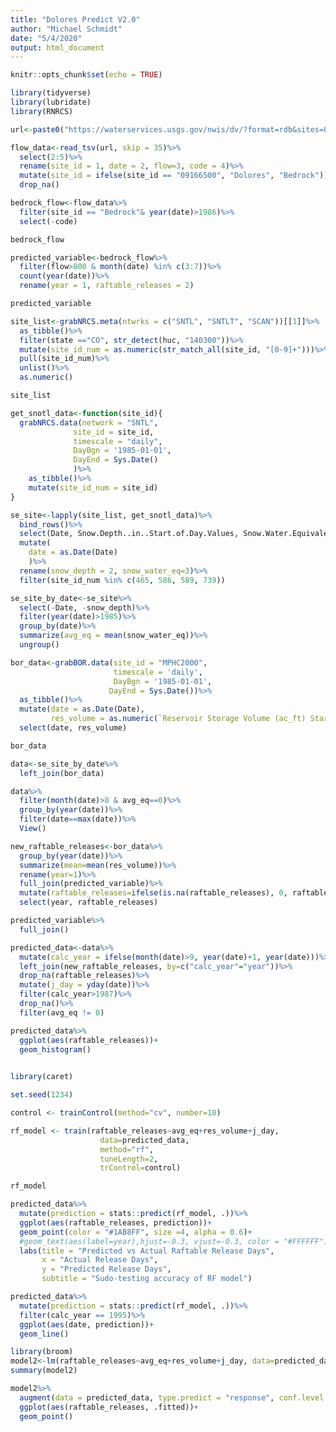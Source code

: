 ```yaml
---
title: "Dolores Predict V2.0"
author: "Michael Schmidt"
date: "5/4/2020"
output: html_document
---
```


```r
knitr::opts_chunk$set(echo = TRUE)
```


```r
library(tidyverse)
library(lubridate)
library(RNRCS)
```

```r
url<-paste0("https://waterservices.usgs.gov/nwis/dv/?format=rdb&sites=09169500,%2009166500&startDT=1985-02-01&endDT=", Sys.Date(), "&statCd=00003&siteType=ST&siteStatus=all")

flow_data<-read_tsv(url, skip = 35)%>%
  select(2:5)%>%
  rename(site_id = 1, date = 2, flow=3, code = 4)%>%
  mutate(site_id = ifelse(site_id == "09166500", "Dolores", "Bedrock"))%>%
  drop_na()

bedrock_flow<-flow_data%>%
  filter(site_id == "Bedrock"& year(date)>1986)%>%
  select(-code)

bedrock_flow

predicted_variable<-bedrock_flow%>%
  filter(flow>800 & month(date) %in% c(3:7))%>%
  count(year(date))%>%
  rename(year = 1, raftable_releases = 2)

predicted_variable
```

```r
site_list<-grabNRCS.meta(ntwrks = c("SNTL", "SNTLT", "SCAN"))[[1]]%>%
  as_tibble()%>%
  filter(state =="CO", str_detect(huc, "140300"))%>%
  mutate(site_id_num = as.numeric(str_match_all(site_id, "[0-9]+")))%>%
  pull(site_id_num)%>%
  unlist()%>%
  as.numeric()

site_list

get_snotl_data<-function(site_id){
  grabNRCS.data(network = "SNTL",
              site_id = site_id,
              timescale = "daily",
              DayBgn = '1985-01-01',
              DayEnd = Sys.Date()
              )%>%
    as_tibble()%>%
    mutate(site_id_num = site_id)
}

se_site<-lapply(site_list, get_snotl_data)%>%
  bind_rows()%>%
  select(Date, Snow.Depth..in..Start.of.Day.Values, Snow.Water.Equivalent..in..Start.of.Day.Values, site_id_num)%>%
  mutate(
    date = as.Date(Date)
    )%>%
  rename(snow_depth = 2, snow_water_eq=3)%>%
  filter(site_id_num %in% c(465, 586, 589, 739))

se_site_by_date<-se_site%>%
  select(-Date, -snow_depth)%>%
  filter(year(date)>1985)%>%
  group_by(date)%>%
  summarize(avg_eq = mean(snow_water_eq))%>%
  ungroup()
```

```r
bor_data<-grabBOR.data(site_id = "MPHC2000",
                       timescale = 'daily',
                       DayBgn = '1985-01-01',
                      DayEnd = Sys.Date())%>%
  as_tibble()%>%
  mutate(date = as.Date(Date),
         res_volume = as.numeric(`Reservoir Storage Volume (ac_ft) Start of Day Values`))%>%
  select(date, res_volume)

bor_data
```

```r
data<-se_site_by_date%>%
  left_join(bor_data)

data%>%
  filter(month(date)>8 & avg_eq==0)%>%
  group_by(year(date))%>%
  filter(date==max(date))%>%
  View()

new_raftable_releases<-bor_data%>%
  group_by(year(date))%>%
  summarize(mean=mean(res_volume))%>%
  rename(year=1)%>%
  full_join(predicted_variable)%>%
  mutate(raftable_releases=ifelse(is.na(raftable_releases), 0, raftable_releases))%>%
  select(year, raftable_releases)

predicted_variable%>%
  full_join()

predicted_data<-data%>%
  mutate(calc_year = ifelse(month(date)>9, year(date)+1, year(date)))%>%
  left_join(new_raftable_releases, by=c("calc_year"="year"))%>%
  drop_na(raftable_releases)%>%
  mutate(j_day = yday(date))%>%
  filter(calc_year>1987)%>%
  drop_na()%>%
  filter(avg_eq != 0)

predicted_data%>%
  ggplot(aes(raftable_releases))+
  geom_histogram()
  
```

```r
library(caret)

set.seed(1234)

control <- trainControl(method="cv", number=10)

rf_model <- train(raftable_releases~avg_eq+res_volume+j_day,
                    data=predicted_data,
                    method="rf",
                    tuneLength=2,
                    trControl=control)

rf_model
```

```r
predicted_data%>%
  mutate(prediction = stats::predict(rf_model, .))%>%
  ggplot(aes(raftable_releases, prediction))+
  geom_point(color = "#1AB8FF", size =4, alpha = 0.6)+
  #geom_text(aes(label=year),hjust=-0.3, vjust=-0.3, color = "#FFFFFF")+
  labs(title = "Predicted vs Actual Raftable Release Days",
       x = "Actual Release Days",
       y = "Predicted Release Days",
       subtitle = "Sudo-testing accuracy of RF model")

predicted_data%>%
  mutate(prediction = stats::predict(rf_model, .))%>%
  filter(calc_year == 1995)%>%
  ggplot(aes(date, prediction))+
  geom_line()
```

```r
library(broom)
model2<-lm(raftable_releases~avg_eq+res_volume+j_day, data=predicted_data)
summary(model2)

model2%>%
  augment(data = predicted_data, type.predict = "response", conf.level = 0.95)%>%
  ggplot(aes(raftable_releases, .fitted))+
  geom_point()
```


